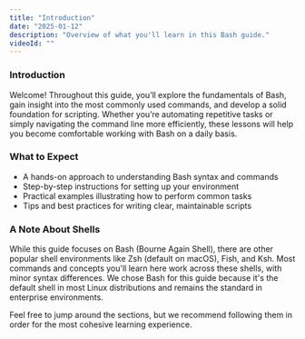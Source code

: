 ```yaml
---
title: "Introduction"
date: "2025-01-12"
description: "Overview of what you'll learn in this Bash guide."
videoId: ""
---
```


### Introduction

Welcome! Throughout this guide, you’ll explore the fundamentals of Bash, gain insight into the most commonly used commands, and develop a solid foundation for scripting. Whether you’re automating repetitive tasks or simply navigating the command line more efficiently, these lessons will help you become comfortable working with Bash on a daily basis.

### What to Expect

- A hands-on approach to understanding Bash syntax and commands  
- Step-by-step instructions for setting up your environment  
- Practical examples illustrating how to perform common tasks  
- Tips and best practices for writing clear, maintainable scripts

### A Note About Shells
While this guide focuses on Bash (Bourne Again Shell), there are other popular shell environments like Zsh (default on macOS), Fish, and Ksh. Most commands and concepts you'll learn here work across these shells, with minor syntax differences. We chose Bash for this guide because it's the default shell in most Linux distributions and remains the standard in enterprise environments.

Feel free to jump around the sections, but we recommend following them in order for the most cohesive learning experience.
